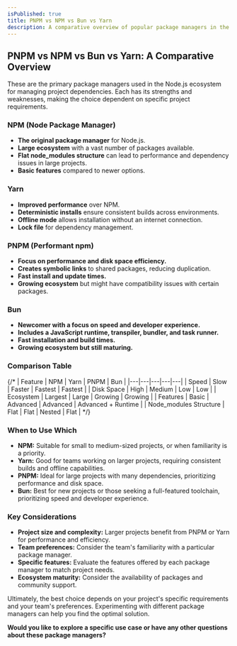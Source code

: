 ```yaml
---
isPublished: true
title: PNPM vs NPM vs Bun vs Yarn
description: A comparative overview of popular package managers in the Node.js ecosystem: PNPM, NPM, Bun, and Yarn.
---
```




## PNPM vs NPM vs Bun vs Yarn: A Comparative Overview

These are the primary package managers used in the Node.js ecosystem for managing project dependencies. Each has its strengths and weaknesses, making the choice dependent on specific project requirements.

### NPM (Node Package Manager)
* **The original package manager** for Node.js.
* **Large ecosystem** with a vast number of packages available.
* **Flat node_modules structure** can lead to performance and dependency issues in large projects.
* **Basic features** compared to newer options.

### Yarn
* **Improved performance** over NPM.
* **Deterministic installs** ensure consistent builds across environments.
* **Offline mode** allows installation without an internet connection.
* **Lock file** for dependency management.

### PNPM (Performant npm)
* **Focus on performance and disk space efficiency.**
* **Creates symbolic links** to shared packages, reducing duplication.
* **Fast install and update times.**
* **Growing ecosystem** but might have compatibility issues with certain packages.

### Bun
* **Newcomer with a focus on speed and developer experience.**
* **Includes a JavaScript runtime, transpiler, bundler, and task runner.**
* **Fast installation and build times.**
* **Growing ecosystem but still maturing.**

### Comparison Table

{/* | Feature | NPM | Yarn | PNPM | Bun |
|---|---|---|---|---|
| Speed | Slow | Faster | Fastest | Fastest |
| Disk Space | High | Medium | Low | Low |
| Ecosystem | Largest | Large | Growing | Growing |
| Features | Basic | Advanced | Advanced | Advanced + Runtime |
| Node_modules Structure | Flat | Flat | Nested | Flat | */}

### When to Use Which

* **NPM:** Suitable for small to medium-sized projects, or when familiarity is a priority.
* **Yarn:** Good for teams working on larger projects, requiring consistent builds and offline capabilities.
* **PNPM:** Ideal for large projects with many dependencies, prioritizing performance and disk space.
* **Bun:** Best for new projects or those seeking a full-featured toolchain, prioritizing speed and developer experience.

### Key Considerations
* **Project size and complexity:** Larger projects benefit from PNPM or Yarn for performance and efficiency.
* **Team preferences:** Consider the team's familiarity with a particular package manager.
* **Specific features:** Evaluate the features offered by each package manager to match project needs.
* **Ecosystem maturity:** Consider the availability of packages and community support.

Ultimately, the best choice depends on your project's specific requirements and your team's preferences. Experimenting with different package managers can help you find the optimal solution.

**Would you like to explore a specific use case or have any other questions about these package managers?** 
